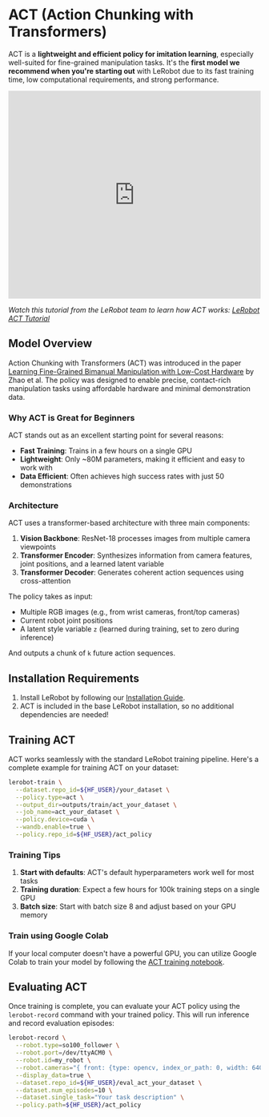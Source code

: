 # ACT (Action Chunking with Transformers)

ACT is a **lightweight and efficient policy for imitation learning**, especially well-suited for fine-grained manipulation tasks. It's the **first model we recommend when you're starting out** with LeRobot due to its fast training time, low computational requirements, and strong performance.

<div class="video-container">
  <iframe
    width="100%"
    height="415"
    src="https://www.youtube.com/embed/ft73x0LfGpM"
    title="LeRobot ACT Tutorial"
    frameborder="0"
    allow="accelerometer; autoplay; clipboard-write; encrypted-media; gyroscope; picture-in-picture"
    allowfullscreen
  ></iframe>
</div>

_Watch this tutorial from the LeRobot team to learn how ACT works: [LeRobot ACT Tutorial](https://www.youtube.com/watch?v=ft73x0LfGpM)_

## Model Overview

Action Chunking with Transformers (ACT) was introduced in the paper [Learning Fine-Grained Bimanual Manipulation with Low-Cost Hardware](https://arxiv.org/abs/2304.13705) by Zhao et al. The policy was designed to enable precise, contact-rich manipulation tasks using affordable hardware and minimal demonstration data.

### Why ACT is Great for Beginners

ACT stands out as an excellent starting point for several reasons:

- **Fast Training**: Trains in a few hours on a single GPU
- **Lightweight**: Only ~80M parameters, making it efficient and easy to work with
- **Data Efficient**: Often achieves high success rates with just 50 demonstrations

### Architecture

ACT uses a transformer-based architecture with three main components:

1. **Vision Backbone**: ResNet-18 processes images from multiple camera viewpoints
2. **Transformer Encoder**: Synthesizes information from camera features, joint positions, and a learned latent variable
3. **Transformer Decoder**: Generates coherent action sequences using cross-attention

The policy takes as input:

- Multiple RGB images (e.g., from wrist cameras, front/top cameras)
- Current robot joint positions
- A latent style variable `z` (learned during training, set to zero during inference)

And outputs a chunk of `k` future action sequences.

## Installation Requirements

1. Install LeRobot by following our [Installation Guide](./installation).
2. ACT is included in the base LeRobot installation, so no additional dependencies are needed!

## Training ACT

ACT works seamlessly with the standard LeRobot training pipeline. Here's a complete example for training ACT on your dataset:

```bash
lerobot-train \
  --dataset.repo_id=${HF_USER}/your_dataset \
  --policy.type=act \
  --output_dir=outputs/train/act_your_dataset \
  --job_name=act_your_dataset \
  --policy.device=cuda \
  --wandb.enable=true \
  --policy.repo_id=${HF_USER}/act_policy
```

### Training Tips

1. **Start with defaults**: ACT's default hyperparameters work well for most tasks
2. **Training duration**: Expect a few hours for 100k training steps on a single GPU
3. **Batch size**: Start with batch size 8 and adjust based on your GPU memory

### Train using Google Colab

If your local computer doesn't have a powerful GPU, you can utilize Google Colab to train your model by following the [ACT training notebook](./notebooks#training-act).

## Evaluating ACT

Once training is complete, you can evaluate your ACT policy using the `lerobot-record` command with your trained policy. This will run inference and record evaluation episodes:

```bash
lerobot-record \
  --robot.type=so100_follower \
  --robot.port=/dev/ttyACM0 \
  --robot.id=my_robot \
  --robot.cameras="{ front: {type: opencv, index_or_path: 0, width: 640, height: 480, fps: 30}}" \
  --display_data=true \
  --dataset.repo_id=${HF_USER}/eval_act_your_dataset \
  --dataset.num_episodes=10 \
  --dataset.single_task="Your task description" \
  --policy.path=${HF_USER}/act_policy
```

